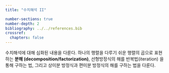```yaml
---
title: "수치해석 II"

number-sections: true
number-depth: 2
bibliography: ../../references.bib
crossref:
  chapters: false
---
```


수치해석에 대해 심화된 내용을 다룬다. 하나의 행렬을 다루기 쉬운 행렬의 곱으로 표현하는 **분해 (decomposition/factorization)**, 선형방정식의 해를 반복법(iteration) 을 통해 구하는 법, 그리고 상미분 방정식과 편미분 방정식의 해를 구하는 법을 다룬다.


